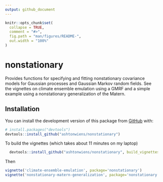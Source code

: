 ```yaml
---
output: github_document
---
```


<!-- README.md is generated from README.Rmd. Please edit that file -->

```r
knitr::opts_chunk$set(
  collapse = TRUE,
  comment = "#>",
  fig.path = "man/figures/README-",
  out.width = "100%"
)
```

# nonstationary

<!-- badges: start -->
<!-- badges: end -->

Provides functions for specifying and fitting nonstationary covariance models for Gaussian processes and Gaussian Markov random fields. See the vignettes on climate ensemble emulation using a GMRF and a simple example using a nonstationary generalization of the Matern.

## Installation

You can install the development version of this package from [GitHub](https://github.com/) with:

``` r
# install.packages("devtools")
devtools::install_github("ashtonwiens/nonstationary")
```

To build the vignettes (which takes about 11 minutes on my laptop)

``` r
  devtools::install_github("ashtonwiens/nonstationary", build_vignettes=TRUE)
```

Then

``` r
vignette('climate-ensemble-emulation', package='nonstationary')
vignette('nonstationary-matern-generalization', package='nonstationary')
```




